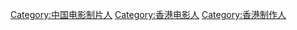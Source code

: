 {{Commonscat|Film producers from Hong Kong}}

[[Category:中国电影制片人|Category:中国电影制片人]]
[[Category:香港电影人|Category:香港电影人]]
[[Category:香港制作人|Category:香港制作人]]